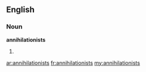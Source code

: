 ==English==

===Noun===
'''annihilationists'''

# {{plural of|[[annihilationist]]}}

[[ar:annihilationists]]
[[fr:annihilationists]]
[[my:annihilationists]]